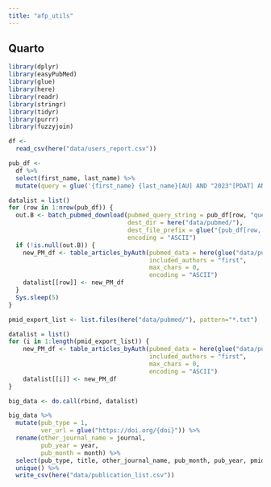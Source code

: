 ```yaml
---
title: "afp_utils"
---
```


## Quarto

```r
library(dplyr)
library(easyPubMed)
library(glue)
library(here)
library(readr)
library(stringr)
library(tidyr)
library(purrr)
library(fuzzyjoin)
```

```r
df <-
  read_csv(here("data/users_report.csv"))
```

```r
pub_df <-
  df %>%
  select(first_name, last_name) %>%
  mutate(query = glue('{first_name} {last_name}[AU] AND "2023"[PDAT] AND ("Centre for Addiction and Mental Health"[Affiliation] OR "CAMH"[Affiliation] OR "University of Toronto"[Affiliation])'))
```

```r
datalist = list()
for (row in 1:nrow(pub_df)) {
  out.B <- batch_pubmed_download(pubmed_query_string = pub_df[row, "query"],
                                 dest_dir = here("data/pubmed/"),
                                 dest_file_prefix = glue("{pub_df[row, 'first_name']}_{pub_df[row, 'last_name']}_"), 
                                 encoding = "ASCII")
  if (!is.null(out.B)) {
    new_PM_df <- table_articles_byAuth(pubmed_data = here(glue("data/pubmed/{out.B}")), 
                                       included_authors = "first", 
                                       max_chars = 0, 
                                       encoding = "ASCII")
    datalist[[row]] <- new_PM_df
  }
  Sys.sleep(5)
}
```

```r
pmid_export_list <- list.files(here("data/pubmed/"), pattern="*.txt")
```

```r
datalist = list()
for (i in 1:length(pmid_export_list)) {
    new_PM_df <- table_articles_byAuth(pubmed_data = here(glue("data/pubmed/{pmid_export_list[i]}")), 
                                       included_authors = "first", 
                                       max_chars = 0, 
                                       encoding = "ASCII")
    datalist[[i]] <- new_PM_df
}
```

```r
big_data <- do.call(rbind, datalist)
```

```r
big_data %>%
  mutate(pub_type = 1,
         ver_url = glue("https://doi.org/{doi}")) %>%
  rename(other_journal_name = journal,
         pub_year = year,
         pub_month = month) %>%
  select(pub_type, title, other_journal_name, pub_month, pub_year, pmid, ver_url) %>%
  unique() %>%
  write_csv(here("data/publication_list.csv"))
```
